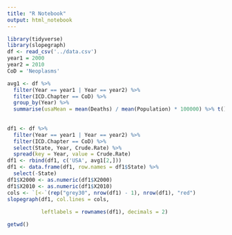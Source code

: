 ```yaml
---
title: "R Notebook"
output: html_notebook
---
```


```r
library(tidyverse)
library(slopegraph)
df <- read_csv('../data.csv')
year1 = 2000
year2 = 2010
CoD = 'Neoplasms'

avg1 <- df %>% 
  filter(Year == year1 | Year == year2) %>% 
  filter(ICD.Chapter == CoD) %>% 
  group_by(Year) %>% 
  summarise(usaMean = mean(Deaths) / mean(Population) * 100000) %>% t()
  
  
df1 <- df %>% 
  filter(Year == year1 | Year == year2) %>% 
  filter(ICD.Chapter == CoD) %>% 
  select(State, Year, Crude.Rate) %>% 
  spread(key = Year, value = Crude.Rate)
df1 <- rbind(df1, c('USA', avg1[2,]))
df1 <- data.frame(df1, row.names = df1$State) %>% 
  select(-State)
df1$X2000 <- as.numeric(df1$X2000)
df1$X2010 <- as.numeric(df1$X2010)
cols <- `[<-`(rep("grey30", nrow(df1) - 1), nrow(df1), "red")
slopegraph(df1, col.lines = cols,
           
           leftlabels = rownames(df1), decimals = 2)
```

```r
getwd()
```

